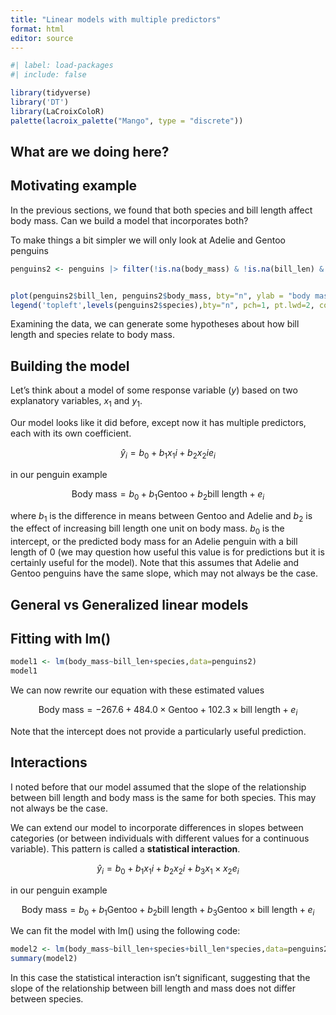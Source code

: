 ```yaml
---
title: "Linear models with multiple predictors"
format: html
editor: source
---
```


```r
#| label: load-packages
#| include: false

library(tidyverse)
library('DT')
library(LaCroixColoR)
palette(lacroix_palette("Mango", type = "discrete"))

```

## What are we doing here?


## Motivating example

In the previous sections, we found that both species and bill length affect body mass. Can we build a model that incorporates both?

To make things a bit simpler we will only look at Adelie and Gentoo penguins


```r
penguins2 <- penguins |> filter(!is.na(body_mass) & !is.na(bill_len) & !species=="Chinstrap") |> droplevels() ##filter out missing data and chinstrap


plot(penguins2$bill_len, penguins2$body_mass, bty="n", ylab = "body mass", xlab = "bill length", lwd=2, col = penguins2$species)
legend('topleft',levels(penguins2$species),bty="n", pch=1, pt.lwd=2, col=palette())

```

Examining the data, we can generate some hypotheses about how bill length and species relate to body mass.

## Building the model

Let's think about a model of some response variable ($y$) based on two explanatory variables, $x_1$ and $y_1$.

Our model looks like it did before, except now it has multiple predictors, each with its own coefficient.

$$ \hat{y}_i = b_0 + b_1x_1i + b_2x_2i e_i$$

in our penguin example

$$ \text{Body mass} = b_0 + b_1 \text{Gentoo} + b_2 \text{bill length} + e_i $$

where $b_1$ is the difference in means between Gentoo and Adelie and $b_2$ is the effect of increasing bill length one unit on body mass. 
$b_0$ is the intercept, or the predicted body mass for an Adelie penguin with a bill length of 0 (we may question how useful this value is for predictions but it is certainly useful for the model).
Note that this assumes that Adelie and Gentoo penguins have the same slope, which may not always be the case.


## General vs Generalized linear models

## Fitting with lm()

```r
model1 <- lm(body_mass~bill_len+species,data=penguins2)
model1
```

We can now rewrite our equation with these estimated values

$$ \text{Body mass} = -267.6 + 484.0 \times \text{Gentoo} + 102.3 \times \text{bill length} + e_i $$

Note that the intercept does not provide a particularly useful prediction.

## Interactions

I noted before that our model assumed that the slope of the relationship between bill length and body mass is the same for both species. This may not always be the case.

We can extend our model to incorporate differences in slopes between categories (or between individuals with different values for a continuous variable). This pattern is called a **statistical interaction**.

$$ \hat{y}_i = b_0 + b_1x_1i + b_2x_2i + b_3 x_1 \times x_2 e_i$$

in our penguin example

$$ \text{Body mass} = b_0 + b_1 \text{Gentoo} + b_2 \text{bill length} + b_3 \text{Gentoo} \times \text{bill length} + e_i $$

We can fit the model with lm() using the following code:

```r
model2 <- lm(body_mass~bill_len+species+bill_len*species,data=penguins2)
summary(model2)

```

In this case the statistical interaction isn't significant, suggesting that the slope of the relationship between bill length and mass does not differ between species.

